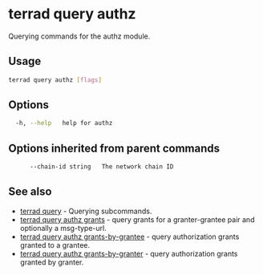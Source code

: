 # terrad query authz

Querying commands for the authz module.

## Usage

```sh Terrad
terrad query authz [flags]
```

## Options

```sh Terrad
  -h, --help   help for authz
```

## Options inherited from parent commands

```sh Terrad
      --chain-id string   The network chain ID
```

## See also

* [terrad query](../terrad_query.mdx)	 - Querying subcommands.
* [terrad query authz grants](./terrad_query_authz_grants.mdx)	 - query grants for a granter-grantee pair and optionally a msg-type-url.
* [terrad query authz grants-by-grantee](./terrad_query_authz_grants-by-grantee.mdx)	 - query authorization grants granted to a grantee.
* [terrad query authz grants-by-granter](./terrad_query_authz_grants-by-granter.mdx)	 - query authorization grants granted by granter.


